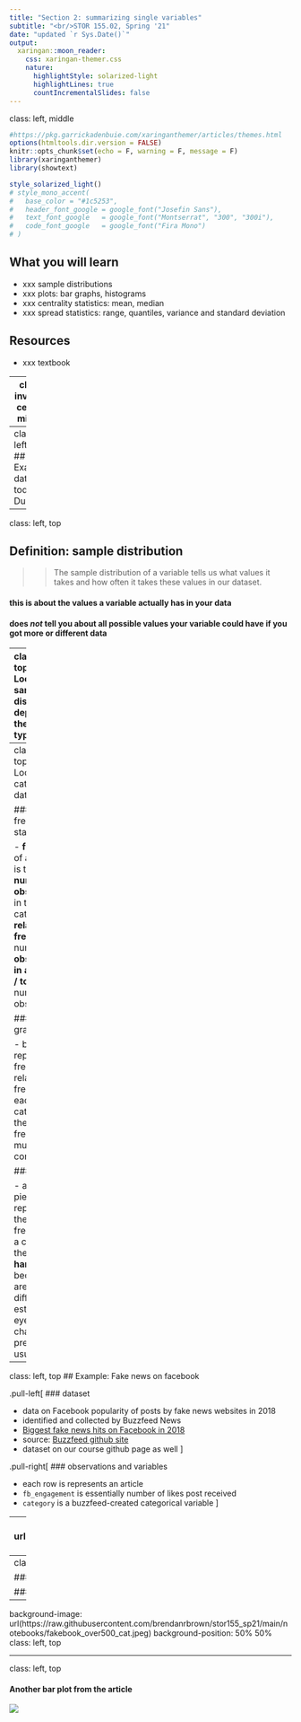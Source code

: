 ```yaml
---
title: "Section 2: summarizing single variables"
subtitle: "<br/>STOR 155.02, Spring '21"
date: "updated `r Sys.Date()`"
output:
  xaringan::moon_reader:
    css: xaringan-themer.css
    nature:
      highlightStyle: solarized-light
      highlightLines: true
      countIncrementalSlides: false
---
```

class: left, middle

```r
#https://pkg.garrickadenbuie.com/xaringanthemer/articles/themes.html
options(htmltools.dir.version = FALSE)
knitr::opts_chunk$set(echo = F, warning = F, message = F)
library(xaringanthemer)
library(showtext)

style_solarized_light()
# style_mono_accent(
#   base_color = "#1c5253",
#   header_font_google = google_font("Josefin Sans"),
#   text_font_google   = google_font("Montserrat", "300", "300i"),
#   code_font_google   = google_font("Fira Mono")
# )
```

## What you will learn

- xxx sample distributions
- xxx plots: bar graphs, histograms
- xxx centrality statistics: mean, median
- xxx spread statistics: range, quantiles, variance and standard deviation

## Resources

- xxx textbook

---
class: inverse, center, middle

# Looking at data

---
class: left, top
## Example data for today: Duke



---
class: left, top

## Definition: sample distribution
>> The sample distribution of a variable tells us what values it takes and how often it takes these values in our dataset.


#### this is about the values a variable actually has in your data

#### does *not* tell you about all possible values your variable could have if you got more or different data

---
class: left, top
## Looking at sample distributions: depends on the variable type

.pull-left[
### Categorical:

#### bar graphs

#### pie charts
]


.pull-right[
### Numeric/quantitative:

#### histograms
]

---
class: left, top
## Looking at categorical data

### frequency statistics

- **frequency** of a category is the **number of observations** in that category
- **relative frequency** is number of **observations in a category / total** number of observations 

### bar graph

- bar height represents frequency or relative frequency for each category
- the frequency must first be computed

### pie chart

- area of a pie slice represents the relative frequency of a category
- these can be **hard to read** because areas are difficult to estimate by eye
- bar charts preferred usually

---
class: left, top
## Example: Fake news on facebook

.pull-left[
### dataset

- data on Facebook popularity of posts by fake news websites in 2018
- identified and collected by Buzzfeed News
- [Biggest fake news hits on Facebook in 2018](https://www.buzzfeednews.com/article/craigsilverman/facebook-fake-news-hits-2018)
- source: [Buzzfeed github site](https://github.com/BuzzFeedNews/2018-12-fake-news-top-50)
- dataset on our course github page as well
]


.pull-right[
### observations and variables

- each row is represents an article
- `fb_engagement` is essentially number of likes post received
- `category` is a buzzfeed-created categorical variable
]

---
background-image: url(https://raw.githubusercontent.com/brendanrbrown/stor155_sp21/main/notebooks/fakebook_select_cat.jpeg)
background-position: 50% 50%
class: left, top


---
class: left, top

### There are too many weird small categories to show nicely, so I picked some I was interested in.

### but does it look like if we isolate the most common posting categories?

---
background-image: url(https://raw.githubusercontent.com/brendanrbrown/stor155_sp21/main/notebooks/fakebook_over500_cat.jpeg)
background-position: 50% 50%
class: left, top

---
class: left, top

#### Another bar plot from the article

![](https://img.buzzfeed.com/buzzfeed-static/static/2018-12/28/14/asset/buzzfeed-prod-web-02/sub-buzz-719-1546024227-1.jpg?downsize=800:*&output-format=auto&output-quality=auto)